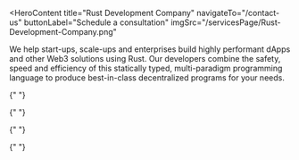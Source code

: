<HeroContent
  title="Rust Development Company"
  navigateTo="/contact-us"
  buttonLabel="Schedule a consultation"
      imgSrc="/servicesPage/Rust-Development-Company.png"
>
  We help start-ups, scale-ups and enterprises build highly performant dApps and
  other Web3 solutions using Rust. Our developers combine the safety, speed and
  efficiency of this statically typed, multi-paradigm programming language to
  produce best-in-class decentralized programs for your needs.
</HeroContent>

<ClientCompaniesComponent />
<CountUpAnimationContainer />
<MainContent mainPara="Our Rust Development Services" />

<section className="grid grid-cols-3 gap-7 w-full py-8">
  <section className="w-full col-span-1 cursor-pointer">
    <ServiceCard
      service={{
        id: "Smart Contracts",
        image: "/servicesPage/smart-contracts.png",
        title: "Cross-chain Bridges",
        description:
          "Leveraging Rust’s unique capabilities such as memory safety and small runtime, we create robust Rust-based smart contracts to power your dapps and blockchain projects.",
        urlPath: "smart-contracts",
      }}
    />
  </section>

{" "}

<section className="w-full col-span-1 cursor-pointer">
  <ServiceCard
    service={{
      id: "Scalable dApps",
      image: "/servicesPage/scalable-dapps.png",
      title: "Sidechain Integration",
      description:
        "We build powerful, scalable, and highly customized decentralized apps using Rust. With interactive, visually appealing frontends and robust backends, our dApps truly stand out.",
      urlPath: "scalable-dapps",
    }}
  />
</section>

  <section className="w-full col-span-1 cursor-pointer">
    <ServiceCard
      service={{
        id: "Custom Blockchains",
        image: "/servicesPage/custom-blockchains.png",
        title: "Blockchain Development",
        description:
          "We use Rust-based frameworks to develop custom blockchains enriched with attributes like high throughput, enhanced security and reduced time to finality.",
        urlPath: "custom-blockchains",
      }}
    />
  </section>
</section>

<section className="grid grid-cols-3 gap-7 w-full py-8">
  <section className="w-full col-span-1 cursor-pointer">
    <ServiceCard
      service={{
        id: "NFT Marketplaces",
        image: "/servicesPage/nft-marketplaces.png",
        title: "Smart Contract Development",
        description:
          "We build interactive, scalable and feature-packed NFT marketplaces with Rust, helping businesses cater to the evolving needs of both NFT creators and collectors.",
        urlPath: "nft-marketplaces",
      }}
    />
  </section>

{" "}

<section className="w-full col-span-1 cursor-pointer">
  <ServiceCard
    service={{
      id: "Multichain Solutions",
      image: "/servicesPage/multichain-solutions.png",
      title: "dApp Development",
      description:
        "Achieve unrestrained blockchain interoperability with our multichain solutions, aimed at promoting and contributing towards a synergistic decentralized ecosystem.",
      urlPath: "multichain-solutions",
    }}
  />
</section>

  <section className="w-full col-span-1 cursor-pointer">
    <ServiceCard
      service={{
        id: "Maintenance and Upgrade",
        image: "/servicesPage/maintenance-upgrade.png",
        title: "Maintenance and Support",
        description:
          "Our maintenance and support service for Rust-based dApps and other blockchain solutions cover a range of expected and unexpected issues to ensure reduced downtime risks.",
        urlPath: "maintenance-upgrade",
      }}
    />
  </section>
</section>

<MainContent mainPara="Why Choose Adrig?" />

<section className="grid grid-cols-3 gap-7 w-full py-8">
  <section className="w-full col-span-1 cursor-pointer">
    <ServiceCard
      service={{
        id: "Deep Expertise",
        image: "/servicesPage/deep-expertise.png",
        title: "Flexibility",
        description:
          "We have the experience and expertise to build the best Rust-based blockchains, dApps and other custom Web3 solutions such as metaverse platforms to help you level up your business.",
        urlPath: "deep-expertise",
      }}
    />
  </section>

{" "}

<section className="w-full col-span-1 cursor-pointer">
  <ServiceCard
    service={{
      id: "End-to-end Development",
      image: "/servicesPage/end-to-end-development.png",
      title: "Popularity",
      description:
        "From conceptualizing your product to designing, testing and launching it, we take care of the entire product development process.",
      urlPath: "end-to-end-development",
    }}
  />
</section>

  <section className="w-full col-span-1 cursor-pointer">
    <ServiceCard
      service={{
        id: "Results-focused",
        image: "/servicesPage/results-focused.png",
        title: "Customizability",
        description:
          "We combine our Rust expertise, development experience and research capabilities to deliver results that match client expectations. Whatever your idea, whatever your project scope, we have you covered.",
        urlPath: "results-focused",
      }}
    />
  </section>
</section>

<MainContent mainPara="Why Develop With Rust?" />

<section className="grid grid-cols-3 gap-7 w-full py-8">
  <section className="w-full col-span-1 cursor-pointer">
    <ServiceCard
      service={{
        id: "Performance",
        image: "/servicesPage/performance.png",
        title: "Extensive Expertise",
        description:
          "Rust is a low-level programming language that can be optimized for maximum performance. Its cross-platform capabilities facilitate easy deployment and migration of applications.",
        urlPath: "performance",
      }}
    />
  </section>

{" "}

<section className="w-full col-span-1 cursor-pointer">
  <ServiceCard
    service={{
      id: "Reliability",
      image: "/servicesPage/reliability.png",
      title: "Assured Quality",
      description:
        "Rust is one of the most popular Web3 programming languages that ensures thread-safety and memory-safety, eliminating many classes of bugs at compile time.",
      urlPath: "reliability",
    }}
  />
</section>

  <section className="w-full col-span-1 cursor-pointer">
    <ServiceCard
      service={{
        id: "Speed",
        image: "/servicesPage/speed.png",
        title: "End-to-End Development",
        description:
          "Since Rust is performance-oriented and does not use a garbage collector, programs written in it are predictably fast.",
        urlPath: "speed",
      }}
    />
  </section>
</section>
